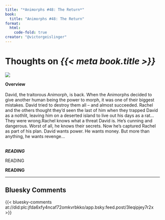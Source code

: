 ```yaml
---
title: "*Animorphs #48: The Return*"
book:
  title: "Animorphs #48: The Return"
format:
  html:
    code-fold: true
creator: "@victorgeislinger"
---
```


# Thoughts on *{{< meta book.title >}}*

::: {layout="[30,70]"}
![](https://books.google.com/books/content?id=qiWGDwAAQBAJ&printsec=frontcover&img=2)

**Overview** <br/>
<br/>
David, the traitorous Animorph, is back. When the Animorphs decided to give another human being the power to morph, it was one of their biggest mistakes. David tried to destroy them all -- and almost succeeded. Rachel and the others thought they'd seen the last of him when they trapped David as a nothlit, leaving him on a deserted island to live out his days as a rat...They were wrong.Rachel knows what a threat David is. He's cunning and dangerous. Worst of all, he knows their secrets. Now he's captured Rachel as part of his plan. David wants power. He wants money. But more than anything, he wants revenge...
<br/>
<br/>


:::


***READING***

READING

**READING**

--- 

:::{.callout-note icon=false}

## Bluesky Comments

{{< bluesky-comments at://did:plc:jfda6xfy4ncaf72omkvrbkko/app.bsky.feed.post/3leqipjey7r2x >}}


:::
